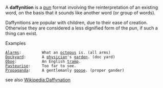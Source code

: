 A '''daffynition''' is a [[pun]] format involving the reinterpretation of an existing word, on the basis that it sounds like another word (or group of words). 

Daffynitions are popular with children, due to their ease of creation. Otherwise they are considered a less dignified form of the pun, if such a thing can exist.

Examples

 [[Alarm]]s:         What an [[octopus]] is. (all arms)
 [http://wiktionary.org/wiki/Dockyard Dockyard]:       A [[physician]]'s [[garden]]. (doc yard)
 [[Oboe]]:           An English [[tramp]].
 [[pasteurization|Pasteurise]]:     Too far to see.
 [[Propaganda]]:     A gentlemanly [[goose]]. (proper gander)

see also [[Wikipedia:Daffynation]]